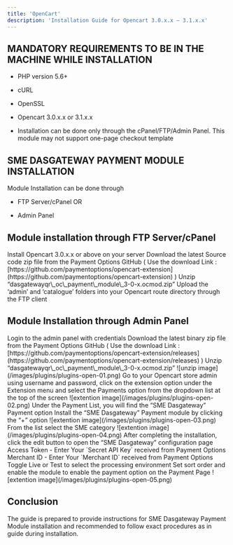 ```yaml
---
title: 'OpenCart'
description: 'Installation Guide for Opencart 3.0.x.x – 3.1.x.x'
---
```


## **MANDATORY REQUIREMENTS TO BE IN THE MACHINE WHILE INSTALLATION**

* PHP version 5.6+

* cURL

* OpenSSL

* Opencart 3.0.x.x or 3.1.x.x

* Installation can be done only through the cPanel/FTP/Admin Panel. This module may not support one-page checkout template

## **SME DASGATEWAY PAYMENT MODULE INSTALLATION**

Module Installation can be done through

* FTP Server/cPanel OR

* Admin Panel

## **Module installation through FTP Server/cPanel**

<Steps>
  <Step>
    Install Opencart 3.0.x.x or above on your server
  </Step>

  <Step>
    Download the latest Source code zip file from the Payment Options GitHub
    ( Use the download   Link : [https://github.com/paymentoptions/opencart-extension](https://github.com/paymentoptions/opencart-extension) )
  </Step>

  <Step>
    Unzip “dasgatewayqr\_oc\_payment\_module\_3-0-x.ocmod.zip”
  </Step>

  <Step>
    Upload the ‘admin’ and ‘catalogue’ folders into your Opencart route directory through the FTP client
  </Step>
</Steps>

## **Module Installation through Admin Panel**

<Steps>
  <Step>
    Login to the admin panel with credentials
  </Step>

  <Step>
    Download the latest binary zip file from the Payment Options GitHub
    ( Use the download Link : [https://github.com/paymentoptions/opencart-extension/releases](https://github.com/paymentoptions/opencart-extension/releases) )
  </Step>

  <Step>
    Unzip “dasgatewayqr\_oc\_payment\_module\_3-0-x.ocmod.zip”
    ![unzip image](/images/plugins/plugins-open-01.png)
  </Step>

  <Step title="After the installation by any of the methods given above, proceed with steps">
    Go to your Opencart store admin using username and password, click on the extension option under the Extension menu and select the Payments option from the dropdown list at the top of the screen
    ![extention image](/images/plugins/plugins-open-02.png)
  </Step>
  <Step>
    Under the Payment List, you will find the “SME Dasgateway” Payment option
  </Step>
  <Step>
    Install the “SME Dasgateway” Payment module by clicking the “+” option
     ![extention image](/images/plugins/plugins-open-03.png)
  </Step>
<Step>
    From the list select the SME category
     ![extention image](/images/plugins/plugins-open-04.png)
  </Step>
  <Step>
   After completing the installation, click the edit button to open the “SME Dasgateway” configuration page
  </Step>
 <Step>
   Access Token - Enter Your `Secret API Key` received from Payment Options
  </Step>
   <Step>
   Merchant ID - Enter Your `Merchant ID` received from Payment Options
  </Step>
   <Step>
   Toggle Live or Test to select the processing environment
  </Step>
   <Step>
   Set sort order and enable the module to enable the payment option on the Payment Page
       ![extention image](/images/plugins/plugins-open-05.png)
  </Step>
  
</Steps>

## **Conclusion**
The guide is prepared to provide instructions for SME Dasgateway Payment Module installation and recommended to follow exact procedures as in guide during installation.